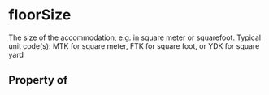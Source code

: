   

# floorSize

The size of the accommodation, e.g. in square meter or squarefoot.
Typical unit code(s): MTK for square meter, FTK for square foot, or YDK for square yard

## Property of



